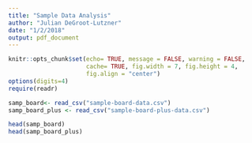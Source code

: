 ```yaml
---
title: "Sample Data Analysis"
author: "Julian DeGroot-Lutzner"
date: "1/2/2018"
output: pdf_document
---
```


```r
knitr::opts_chunk$set(echo= TRUE, message = FALSE, warning = FALSE,
                      cache= TRUE, fig.width = 7, fig.height = 4,
                      fig.align = "center")
options(digits=4)
require(readr)

```

```r
samp_board<- read_csv("sample-board-data.csv")
samp_board_plus <- read_csv("sample-board-plus-data.csv")
```

```r
head(samp_board)
head(samp_board_plus)
```

```r

```


